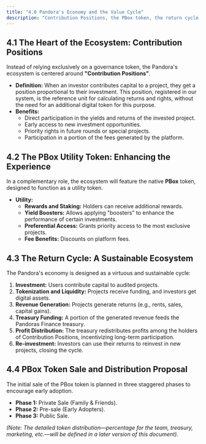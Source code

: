 ```yaml
---
title: "4.0 Pandora's Economy and the Value Cycle"
description: "Contribution Positions, the PBox token, the return cycle, and token distribution."
---
```


## 4.1 The Heart of the Ecosystem: Contribution Positions
Instead of relying exclusively on a governance token, the Pandora's ecosystem is centered around **"Contribution Positions"**.
* **Definition:** When an investor contributes capital to a project, they get a position proportional to their investment. This position, registered in our system, is the reference unit for calculating returns and rights, without the need for an additional digital token for this purpose.
* **Benefits:**
    * Direct participation in the yields and returns of the invested project.
    * Early access to new investment opportunities.
    * Priority rights in future rounds or special projects.
    * Participation in a portion of the fees generated by the platform.

## 4.2 The PBox Utility Token: Enhancing the Experience
In a complementary role, the ecosystem will feature the native **PBox** token, designed to function as a utility token.
* **Utility:**
    * **Rewards and Staking:** Holders can receive additional rewards.
    * **Yield Boosters:** Allows applying "boosters" to enhance the performance of certain investments.
    * **Preferential Access:** Grants priority access to the most exclusive projects.
    * **Fee Benefits:** Discounts on platform fees.

## 4.3 The Return Cycle: A Sustainable Ecosystem
The Pandora's economy is designed as a virtuous and sustainable cycle:
1.  **Investment:** Users contribute capital to audited projects.
2.  **Tokenization and Liquidity:** Projects receive funding, and investors get digital assets.
3.  **Revenue Generation:** Projects generate returns (e.g., rents, sales, capital gains).
4.  **Treasury Funding:** A portion of the generated revenue feeds the Pandoras Finance treasury.
5.  **Profit Distribution:** The treasury redistributes profits among the holders of Contribution Positions, incentivizing long-term participation.
6.  **Re-investment:** Investors can use their returns to reinvest in new projects, closing the cycle.

## 4.4 PBox Token Sale and Distribution Proposal
The initial sale of the PBox token is planned in three staggered phases to encourage early adoption.
* **Phase 1:** Private Sale (Family & Friends).
* **Phase 2:** Pre-sale (Early Adopters).
* **Phase 3:** Public Sale.

*(Note: The detailed token distribution—percentage for the team, treasury, marketing, etc.—will be defined in a later version of this document).*